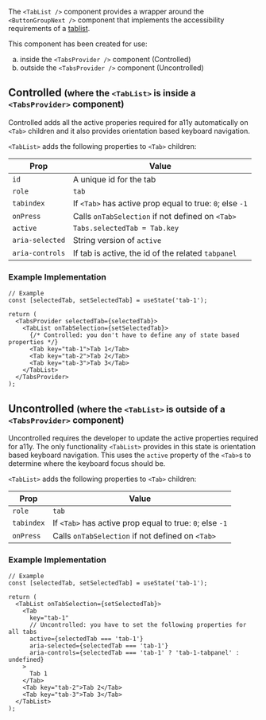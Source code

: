 The `<TabList />` component provides a wrapper around the `<ButtonGroupNext />` component that
implements the accessibility requirements of a
[tablist](https://www.w3.org/WAI/ARIA/apg/patterns/tabs/).

This component has been created for use:

<ol type="a">
  <li>
    inside the <code>&lt;TabsProvider /&gt;</code> component (Controlled)
  </li>
  <li>
    outside the <code>&lt;TabsProvider /&gt;</code> component (Uncontrolled)
  </li>
</ol>

## Controlled <small>(where the `<TabList>` is inside a `<TabsProvider>` component)</small>

Controlled adds all the active properies required for a11y automatically on `<Tab>` children and it
also provides orientation based keyboard navigation.

`<TabList>` adds the following properties to `<Tab>` children:

| Prop            | Value                                                    |
| --------------- | -------------------------------------------------------- |
| `id`            | A unique id for the tab                                  |
| `role`          | `tab`                                                    |
| `tabindex`      | If `<Tab>` has active prop equal to true: `0`; else `-1` |
| `onPress`       | Calls `onTabSelection` if not defined on `<Tab>`         |
| `active`        | `Tabs.selectedTab = Tab.key`                             |
| `aria-selected` | String version of `active`                               |
| `aria-controls` | If tab is active, the id of the related `tabpanel`       |

### Example Implementation

```tsx
// Example
const [selectedTab, setSelectedTab] = useState('tab-1');

return (
  <TabsProvider selectedTab={selectedTab}>
    <TabList onTabSelection={setSelectedTab}>
      {/* Controlled: you don't have to define any of state based properties */}
      <Tab key="tab-1">Tab 1</Tab>
      <Tab key="tab-2">Tab 2</Tab>
      <Tab key="tab-3">Tab 3</Tab>
    </TabList>
  </TabsProvider>
);
```

## Uncontrolled <small>(where the `<TabList>` is outside of a `<TabsProvider>` component)</small>

Uncontrolled requires the developer to update the active properties required for a11y. The only
functionality `<TabList>` provides in this state is orientation based keyboard navigation. This uses
the `active` property of the `<Tab>`s to determine where the keyboard focus should be.

`<TabList>` adds the following properties to `<Tab>` children:

| Prop       | Value                                                    |
| ---------- | -------------------------------------------------------- |
| `role`     | `tab`                                                    |
| `tabindex` | If `<Tab>` has active prop equal to true: `0`; else `-1` |
| `onPress`  | Calls `onTabSelection` if not defined on `<Tab>`         |

### Example Implementation

```tsx
// Example
const [selectedTab, setSelectedTab] = useState('tab-1');

return (
  <TabList onTabSelection={setSelectedTab}>
    <Tab
      key="tab-1"
      // Uncontrolled: you have to set the following properties for all tabs
      active={selectedTab === 'tab-1'}
      aria-selected={selectedTab === 'tab-1'}
      aria-controls={selectedTab === 'tab-1' ? 'tab-1-tabpanel' : undefined}
    >
      Tab 1
    </Tab>
    <Tab key="tab-2">Tab 2</Tab>
    <Tab key="tab-3">Tab 3</Tab>
  </TabList>
);
```

